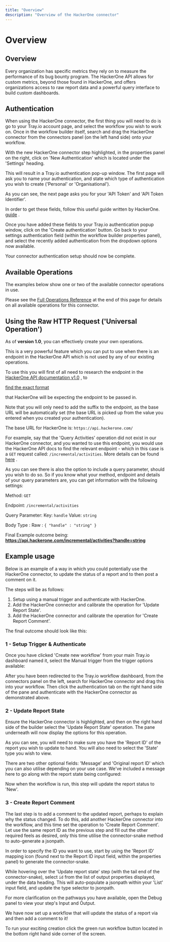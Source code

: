 ```yaml
---
title: "Overview"
description: "Overview of the HackerOne connector"
---
```


# Overview

## Overview

Every organization has specific metrics they rely on to measure the performance of its bug bounty program. The HackerOne API allows for custom metrics, beyond those found in HackerOne, and offers organizations access to raw report data and a powerful query interface to build custom dashboards.

## Authentication

When using the HackerOne connector, the first thing you will need to do is go to your Tray.io account page, and select the workflow you wish to work on. Once in the workflow builder itself, search and drag the HackerOne connector from the connectors panel (on the left hand side) onto your workflow.

With the new HackerOne connector step highlighted, in the properties panel on the right, click on 'New Authentication' which is located under the 'Settings' heading.

This will result in a Tray.io authentication pop-up window. The first page will ask you to name your authentication, and state which type of authentication you wish to create ('Personal' or 'Organisational').

As you can see, the next page asks you for your 'API Token' and 'API Token Identifier'.

In order to get these fields, follow this useful guide written by HackerOne. [ guide](https://docs.hackerone.com/programs/api-tokens.html) .

Once you have added these fields to your Tray.io authentication popup window, click on the 'Create authentication' button. Go back to your settings authentication field (within the workflow builder properties panel), and select the recently added authentication from the dropdown options now available.

Your connector authentication setup should now be complete.

## Available Operations

The examples below show one or two of the available connector operations in use.

Please see the [Full Operations Reference](#operationsFull) at the end of this page for details on all available operations for this connector.

## Using the Raw HTTP Request ('Universal Operation')

As of **version 1.0**, you can effectively create your own operations.

This is a very powerful feature which you can put to use when there is an endpoint in the HackerOne API which is not used by any of our existing operations.

To use this you will first of all need to research the endpoint in the [ HackerOne API documentation v1.0](https://api.hackerone.com/) , to 

<u>find the exact format</u>

 that HackerOne will be expecting the endpoint to be passed in.

Note that you will only need to add the suffix to the endpoint, as the base URL will be automatically set (the base URL is picked up from the value you entered when you created your authentication).

The base URL for HackerOne is: `https://api.hackerone.com/`

For example, say that the 'Query Activities' operation did not exist in our HackerOne connector, and you wanted to use this endpoint, you would use the HackerOne API docs to find the relevant endpoint - which in this case is a `GET` request called: `/incremental/activities`. More details can be found [ here](https://api.hackerone.com/core-resources/#core-resources) .

As you can see there is also the option to include a query parameter, should you wish to do so. So if you know what your method, endpoint and details of your query parameters are, you can get information with the following settings:

Method: `GET`

Endpoint: `/incremental/activities`

Query Parameter: Key: `handle` Value: `string`

Body Type : Raw : `{ "handle" : "string" }`

Final Example outcome being: **https://api.hackerone.com/incremental/activities?handle=string**

## Example usage

Below is an example of a way in which you could potentially use the HackerOne connector, to update the status of a report and to then post a comment on it.

The steps will be as follows:

1. Setup using a manual trigger and authenticate with HackerOne.
2. Add the HackerOne connector and calibrate the operation for 'Update Report State'.
3. Add the HackerOne connector and calibrate the operation for 'Create Report Comment'.

The final outcome should look like this:

### 1 - Setup Trigger & Authenticate

Once you have clicked 'Create new workflow' from your main Tray.io dashboard named it, select the Manual trigger from the trigger options available:

After you have been redirected to the Tray.io workflow dashboard, from the connectors panel on the left, search for HackerOne connector and drag this into your workflow. Then click the authentication tab on the right hand side of the pane and authenticate with the HackerOne connector as demonstrated above.

### 2 - Update Report State

Ensure the HackerOne connector is highlighted, and then on the right hand side of the builder select the 'Update Report State' operation. The pane underneath will now display the options for this operation.

As you can see, you will need to make sure you have the 'Report ID' of the report you wish to update to hand. You will also need to select the 'State' type you wish to view.

There are two other optional fields: 'Message' and 'Original report ID' which you can also utilise depending on your use case. We've included a message here to go along with the report state being configured:

Now when the workflow is run, this step will update the report status to 'New'.

### 3 - Create Report Comment

The last step is to add a comment to the updated report, perhaps to explain why the status changed. To do this, add another HackerOne connector into the workflow, and this time set the operation to 'Create Report Comment'. Let use the same report ID as the previous step and fill out the other required feels as desired, only this time utilise the connector-snake method to auto-generate a jsonpath.

In order to specify the ID you want to use, start by using the 'Report ID' mapping icon (found next to the Report ID input field, within the properties panel) to generate the connector-snake.

While hovering over the 'Update report state' step (with the tail end of the connector-snake), select `id` from the list of output properties displayed, under the data heading. This will auto-populate a jsonpath within your 'List' input field, and update the type selector to jsonpath.

For more clarification on the pathways you have available, open the Debug panel to view your step's Input and Output.

We have now set up a workflow that will update the status of a report via and then add a comment to it!

To run your exciting creation click the green run workflow button located in the bottom right hand side corner of the screen.
